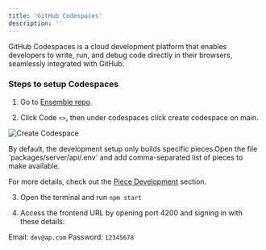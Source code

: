```yaml
---
title: 'GitHub Codespaces'
description: ''
---
```


GitHub Codespaces is a cloud development platform that enables developers to write, run, and debug code directly in their browsers, seamlessly integrated with GitHub.

### Steps to setup Codespaces

1. Go to [Ensemble repo](https://github.com/ensemble/ensemble).

2. Click Code `<>`, then under codespaces click create codespace on main.

![Create Codespace](/resources/screenshots/development-setup_codespaces.png)

<Note>
  By default, the development setup only builds specific pieces.Open the file
  `packages/server/api/.env` and add comma-separated list of pieces to make
  available.

For more details, check out the [Piece Development](/developers/development-setup/getting-started) section.

</Note>

3. Open the terminal and run `npm start`

4. Access the frontend URL by opening port 4200 and signing in with these details:

Email: `dev@ap.com`
Password: `12345678`
